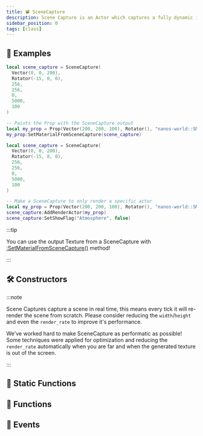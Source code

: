 ```yaml
---
title: 📽️ SceneCapture
description: Scene Capture is an Actor which captures a fully dynamic image of the scene into a Texture. It captures the scene from its view frustum, stores that view as an image, which is then used within a Material.
sidebar_position: 0
tags: [class]
---
```


<HeaderDeclaration type="Class" name="SceneCapture" image="/img/docs/scenecapture.webp" />


## 🎒 Examples

```lua title="Client/Index.lua"
local scene_capture = SceneCapture(
  Vector(0, 0, 200),
  Rotator(-15, 0, 0),
  256,
  256,
  0,
  5000,
  100
)

-- Paints the Prop with the SceneCapture output
local my_prop = Prop(Vector(200, 200, 100), Rotator(), "nanos-world::SM_Cube")
my_prop:SetMaterialFromSceneCapture(scene_capture)
```

```lua title="Client/Index.lua"
local scene_capture = SceneCapture(
  Vector(0, 0, 200),
  Rotator(-15, 0, 0),
  256,
  256,
  0,
  5000,
  100
)

-- Make a SceneCapture to only render a specific actor
local my_prop = Prop(Vector(200, 200, 100), Rotator(), "nanos-world::SM_Cube")
scene_capture:AddRenderActor(my_prop)
scene_capture:SetShowFlag("Atmosphere", false)
```

:::tip

You can use the output Texture from a SceneCapture with [:SetMaterialFromSceneCapture()](/scripting-reference/classes/base-classes/paintable.mdx#setmaterialfromscenecapture) method!

:::


## 🛠 Constructors

<ConstructorDeclaration type="Class" name="SceneCapture" />

:::note

Scene Captures capture a scene in real time, this means every tick it will re-render the scene from scratch. Please consider reducing the `width`/`height` and even the `render_rate` to improve it's performance.

We've worked hard to make SceneCapture as performatic as possible! Some techniques were applied for optimization and reducing the `render_rate` automatically when you are far and when the generated texture is out of the screen.

:::


## 🗿 Static Functions

<StaticFunctionsDeclaration type="Class" name="SceneCapture" />


## 🦠 Functions

<FunctionsDeclaration type="Class" name="SceneCapture" />


## 🚀 Events

<EventsDeclaration type="Class" name="SceneCapture" />
